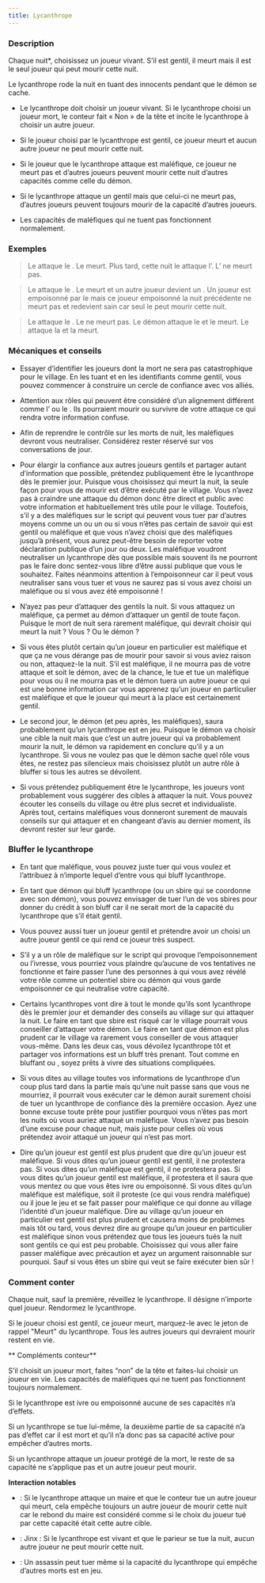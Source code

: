 ```yaml
---
title: Lycanthrope
---
```



<Role LYCANTHROPE header />

### Description

Chaque nuit*, choisissez un joueur vivant. S’il est gentil, il meurt mais il est le seul joueur qui peut mourir cette nuit.

Le lycanthrope rode la nuit en tuant des innocents pendant que le démon se cache.

-   Le lycanthrope doit choisir un joueur vivant. Si le lycanthrope choisi un joueur mort, le conteur fait « Non » de la tête et incite le lycanthrope à choisir un autre joueur. 

-   Si le joueur choisi par le lycanthrope est gentil, ce joueur meurt et aucun autre joueur ne peut mourir cette nuit.

-   Si le joueur que le lycanthrope attaque est maléfique, ce joueur ne meurt pas et d’autres joueurs peuvent mourir cette nuit d’autres capacités comme celle du démon.

-   Si le lycanthrope attaque un gentil mais que celui-ci ne meurt pas, d’autres joueurs peuvent toujours mourir de la capacité d’autres joueurs.

-   Les capacités de maléfiques qui ne tuent pas fonctionnent normalement.

### Exemples

> Le <Role LYCANTHROPE /> attaque le <Role SOLDAT />. Le <Role SOLDAT /> meurt. Plus tard, cette nuit le <Role IMP /> attaque l’<Role AMNESIQUE />. L’<Role AMNESIQUE /> ne meurt pas.

> Le <Role LYCANTHROPE /> attaque le <Role FERMIER />. Le <Role FERMIER /> meurt et un autre joueur devient un <Role FERMIER />. Un joueur est empoisonné par le <Role PUKKA /> mais ce joueur empoisonné la nuit précédente ne meurt pas et redevient sain car seul le <Role FERMIER /> peut mourir cette nuit.

> Le <Role LYCANTHROPE /> attaque le <Role PARRAIN />. Le <Role PARRAIN /> ne meurt pas. Le démon attaque le <Role LYCANTHROPE /> et le <Role LYCANTHROPE /> meurt. Le <Role PARRAIN /> attaque la <Role LAVANDIERE /> et la <Role LAVANDIERE /> meurt.

### Mécaniques et conseils

- Essayer d’identifier les joueurs dont la mort ne sera pas catastrophique pour le village. En les tuant et en les identifiants comme gentil, vous pouvez commencer à construire un cercle de confiance avec vos alliés.

- Attention aux rôles qui peuvent être considéré d’un alignement différent comme l’<Role ESPION /> ou le <Role RECLUS />. Ils pourraient mourir ou survivre de votre attaque ce qui rendra votre information confuse.

- Afin de reprendre le contrôle sur les morts de nuit, les maléfiques devront vous neutraliser. Considérez rester réservé sur vos conversations de jour.

- Pour élargir la confiance aux autres joueurs gentils et partager autant d’information que possible, prétendez publiquement être le lycanthrope dès le premier jour. Puisque vous choisissez qui meurt la nuit, la seule façon pour vous de mourir est d’être exécuté par le village. Vous n’avez pas à craindre une attaque du démon donc être direct et public avec votre information et habituellement très utile pour le village. Toutefois, s’il y a des maléfiques sur le script qui peuvent vous tuer par d’autres moyens comme un <Role ASSASSIN /> ou un <Role PSYCHOPATHE /> ou si vous n’êtes pas certain de savoir qui est gentil ou maléfique et que vous n’avez choisi que des maléfiques jusqu’à présent, vous aurez peut-être besoin de reporter votre déclaration publique d’un jour ou deux. Les maléfique voudront neutraliser un lycanthrope dès que possible mais souvent ils ne pourront pas le faire donc sentez-vous libre d’être aussi publique que vous le souhaitez. Faites néanmoins attention à l’empoisonneur car il peut vous neutraliser sans vous tuer et vous ne saurez pas si vous avez choisi un maléfique ou si vous avez été empoisonné !

- N’ayez pas peur d’attaquer des gentils la nuit. Si vous attaquez un maléfique, ça permet au démon d’attaquer un gentil de toute façon. Puisque le mort de nuit sera rarement maléfique, qui devrait choisir qui meurt la nuit ? Vous ? Ou le démon ?

- Si vous êtes plutôt certain qu’un joueur en particulier est maléfique et que ça ne vous dérange pas de mourir pour savoir si vous aviez raison ou non, attaquez-le la nuit. S’il est maléfique, il ne mourra pas de votre attaque et soit le démon, avec de la chance, le tue et tue un maléfique pour vous ou il ne mourra pas et le démon tuera un autre joueur ce qui est une bonne information car vous apprenez qu’un joueur en particulier est maléfique et que le joueur qui meurt à la place est certainement gentil.

- Le second jour, le démon (et peu après, les maléfiques), saura probablement qu’un lycanthrope est en jeu. Puisque le démon va choisir une cible la nuit mais que c’est un autre joueur qui va probablement mourir la nuit, le démon va rapidement en conclure qu’il y a un lycanthrope. Si vous ne voulez pas que le démon sache quel rôle vous êtes, ne restez pas silencieux mais choisissez plutôt un autre rôle à bluffer si tous les autres se dévoilent.

- Si vous prétendez publiquement être le lycanthrope, les joueurs vont probablement vous suggérer des cibles à attaquer la nuit. Vous pouvez écouter les conseils du village ou être plus secret et individualiste. Après tout, certains maléfiques vous donneront surement de mauvais conseils sur qui attaquer et en changeant d’avis au dernier moment, ils devront rester sur leur garde.

### Bluffer le lycanthrope

- En tant que maléfique, vous pouvez juste tuer qui vous voulez et l’attribuez à n’importe lequel d’entre vous qui bluff lycanthrope.

- En tant que démon qui bluff lycanthrope (ou un sbire qui se coordonne avec son démon), vous pouvez envisager de tuer l’un de vos sbires pour donner du crédit à son bluff car il ne serait mort de la capacité du lycanthrope que s’il était gentil.

- Vous pouvez aussi tuer un joueur gentil et prétendre avoir un choisi un autre joueur gentil ce qui rend ce joueur très suspect.

- S’il y a un rôle de maléfique sur le script qui provoque l’empoisonnement ou l’ivresse, vous pourriez vous plaindre qu’aucune de vos tentatives ne fonctionne et faire passer l’une des personnes à qui vous avez révélé votre rôle comme un potentiel sbire ou démon qui vous garde empoisonner ce qui neutralise votre capacité.

- Certains lycanthropes vont dire à tout le monde qu’ils sont lycanthrope dès le premier jour et demander des conseils au village sur qui attaquer la nuit. Le faire en tant que sbire est risqué car le village pourrait vous conseiller d’attaquer votre démon. Le faire en tant que démon est plus prudent car le village va rarement vous conseiller de vous attaquer vous-même. Dans les deux cas, vous dévoilez lycanthrope tôt et partager vos informations est un bluff très prenant. Tout comme en bluffant <Role SAVANT /> ou <Role VOYANTE />, soyez prêts à vivre des situations compliquées.

- Si vous dites au village toutes vos informations de lycanthrope d’un coup plus tard dans la partie mais qu’une nuit passe sans que vous ne mourriez, il pourrait vous exécuter car le démon aurait surement choisi de tuer un lycanthrope de confiance dès la première occasion. Ayez une bonne excuse toute prête pour justifier pourquoi vous n’êtes pas mort les nuits où vous auriez attaqué un maléfique. Vous n’avez pas besoin d’une excuse pour chaque nuit, mais juste pour celles où vous prétendez avoir attaqué un joueur qui n’est pas mort.

- Dire qu’un joueur est gentil est plus prudent que dire qu’un joueur est maléfique. Si vous dites qu’un joueur gentil est gentil, il ne protestera pas. Si vous dites qu’un maléfique est gentil, il ne protestera pas. Si vous dites qu’un joueur gentil est maléfique, il protestera et il saura que vous mentez ou que vous êtes ivre ou empoisonné. Si vous dites qu’un maléfique est maléfique, soit il proteste (ce qui vous rendra maléfique) ou il joue le jeu et se fait passer pour maléfique ce qui donne au village l’identité d’un joueur maléfique. Dire au village qu’un joueur en particulier est gentil est plus prudent et causera moins de problèmes mais tôt ou tard, vous devrez dire au groupe qu’un joueur en particulier est maléfique sinon vous prétendez que tous les joueurs tués la nuit sont gentils ce qui est peu probable. Choisissez qui vous aller faire passer maléfique avec précaution et ayez un argument raisonnable sur pourquoi. Sauf si vous êtes un sbire qui veut se faire exécuter bien sûr !


### Comment conter

Chaque nuit, sauf la première, réveillez le lycanthrope. Il désigne n’importe quel joueur. Rendormez le lycanthrope.

Si le joueur choisi est gentil, ce joueur meurt, marquez-le avec le jeton de rappel "Meurt" du lycanthrope. Tous les autres joueurs qui devraient mourir restent en vie.

** Compléments conteur**

S’il choisit un joueur mort, faites “non” de la tête et faites-lui choisir un joueur en vie. Les capacités de maléfiques qui ne tuent pas fonctionnent toujours normalement.

Si le lycanthrope est ivre ou empoisonné aucune de ses capacités n’a d’effets.

Si un lycanthrope se tue lui-même, la deuxième partie de sa capacité n’a pas d’effet car il est mort et qu’il n’a donc pas sa capacité active pour empêcher d’autres morts.

Si un lycanthrope attaque un joueur protégé de la mort, le reste de sa capacité ne s’applique pas et un autre joueur peut mourir.

**Interaction notables**

- <Role MAIRE /> : Si le lycanthrope attaque un maire et que le conteur tue un autre joueur qui meurt, cela empêche toujours un autre joueur de mourir cette nuit car le rebond du maire est considéré comme si le choix du joueur tué par cette capacité était cette autre cible.

- <Role PARIEUR /> : Jinx : Si le lycanthrope est vivant et que le parieur se tue la nuit, aucun autre joueur ne peut mourir cette nuit.

- <Role ASSASSIN /> : Un assassin peut tuer même si la capacité du lycanthrope qui empêche d’autres morts est en jeu.